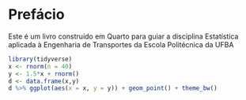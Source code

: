 # Prefácio {.unnumbered}

Este é um livro construído em Quarto para guiar a disciplina Estatística aplicada à Engenharia de Transportes da Escola Politécnica da UFBA

```r
library(tidyverse)
x <- rnorm(n = 40)
y <- 1.5*x + rnorm()
d <- data.frame(x,y)
d %>% ggplot(aes(x = x, y = y)) + geom_point() + theme_bw()
```
